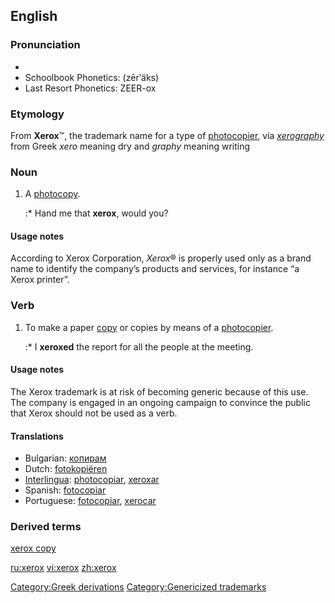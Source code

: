{{see|Xerox}}
==English==

===Pronunciation===
*{{IPA|/ˈziɹ.ɑks/}}
*Schoolbook Phonetics: (zērʹäks)
*Last Resort Phonetics: ZEER-ox

===Etymology===
From '''Xerox'''™, the trademark name for a type of [[photocopier]], via ''[[xerography]]'' from Greek ''xero'' meaning dry and ''graphy'' meaning writing

===Noun===
{{en-noun|es}}

# {{slang}} A [[photocopy]].
#:* Hand me that '''xerox''', would you?

====Usage notes====
According to Xerox Corporation, ''Xerox''® is properly used only as a brand name to identify the company’s products and services, for instance “a Xerox printer”.

===Verb===
{{en-verb|xerox|es}}

# {{slang}} To make a paper [[copy]] or copies by means of a [[photocopier]].
#:* I '''xeroxed''' the report for all the people at the meeting.

====Usage notes====
The Xerox trademark is at risk of becoming generic because of this use. The company is engaged in an ongoing campaign to convince the public that Xerox should not be used as a verb.

====Translations====
*Bulgarian: [[копирам]]
*Dutch: [[fotokopiëren]]
*[[Interlingua]]: [[photocopiar]], [[xeroxar]]
*Spanish: [[fotocopiar]]
*Portuguese: [[fotocopiar]], [[xerocar]]

===Derived terms===
[[xerox copy]]

[[Category:Greek derivations]]
[[Category:Genericized trademarks]]

[[ru:xerox]]
[[vi:xerox]]
[[zh:xerox]]